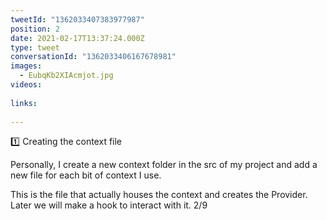 ```yaml
---
tweetId: "1362033407383977987"
position: 2
date: 2021-02-17T13:37:24.000Z
type: tweet
conversationId: "1362033406167678981"
images:
  - EubqKb2XIAcmjot.jpg
videos:
  
links:
  
---
```

1️⃣ Creating the context file

Personally, I create a new context folder in the src of my project and add a new file for each bit of context I use.

This is the file that actually houses the context and creates the Provider. Later we will make a hook to interact with it. 2/9 
